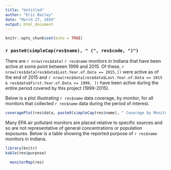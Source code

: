 ```yaml
---
title: "Untitled"
author: "Eric Bailey"
date: "March 27, 2016"
output: html_document
---
```


```r
knitr::opts_chunk$set(echo = TRUE)

```

### `r paste0(simpleCap(res$name), " (", res$code, ")") `

There are `r nrow(res$data) ` `r res$name` monitors in Indiana that have been active at some point between 1999 and 2015. Of these, `r nrow(res$data[res$data$Last.Year.of.Data == 2015,]) ` were active as of the end of 2015 and `r nrow(res$data[res$data$Last.Year.of.Data == 2015 & res$data$First.Year.of.Data <= 1999, ]) ` have been active during the entire period covered by this project (1999-2015).

Below is a plot illustrating `r res$name ` data coverage, by monitor, for all monitors that collected `r res$name ` data during the period of interest.

```r
coveragePlot(res$data, paste0(simpleCap(res$name), " Coverage by Monitoring Location"))
```

Many EPA air pollutant monitors are placed relative to specific sources and so are not representative of general concentrations or population exposures. Below is a table showing the reported purpose of `r res$name ` monitors in Indiana.

```r
library(knitr)
kable(res$purpose)
```

```r

  monitorMap(res)

```
